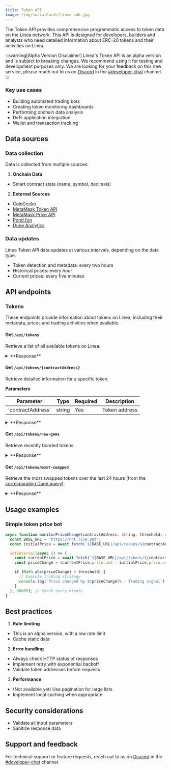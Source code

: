 ```yaml
---
title: Token API
image: /img/socialCards/linea-sdk.jpg
---
```


The Token API provides comprehensive programmatic access to token data on the Linea network.
This API is designed for developers, builders and analysts who need detailed information about ERC-20 tokens and their activities on Linea.

:::warning[Alpha Version Disclaimer]
Linea's Token API is an alpha version and is subject to breaking changes.
We recommend using it for testing and development purposes only.
We are looking for your feedback on this new service,
please reach out to us on [Discord](https://discord.com/invite/linea) in the [#developer-chat](https://discord.com/channels/1141419161893998702/1141419163223593024) channel.
:::

### Key use cases

- Building automated trading bots
- Creating token monitoring dashboards
- Performing onchain data analysis
- DeFi application integration
- Wallet and transaction tracking

## Data sources

### Data collection

Data is collected from multiple sources:

1. **Onchain Data**
 - Smart contract state (name, symbol, decimals)

2. **External Sources**
 - [CoinGecko](https://www.coingecko.com/en/api)
 - [MetaMask Token API](https://docs.cx.metamask.io/docs/token-v2/)
 - [MetaMask Price API](https://docs.cx.metamask.io/docs/price/)
 - [Pond.fun](https://pond.fun/)
 - [Dune Analytics](https://dune.com/)

### Data updates

Linea Token API data updates at various intervals, depending on the data type.

- Token detection and metadata: every two hours
- Historical prices: every hour
- Current prices: every five minutes

## API endpoints

### Tokens

These endpoints provide information about tokens on Linea,
including their metadata, prices and trading activities when available.

#### Get `/api/tokens`

Retrieve a list of all available tokens on Linea.

<details>
  <summary>**Response**</summary>

  ```json
  [
    {
      "name": "Wrapped Ether",
      "symbol": "WETH",
      "decimals": 18,
      "logo": "https://s2.coinmarketcap.com/static/img/coins/64x64/2396.png",
      "contractAddress": "0xe5d7c2a44ffddf6b295a15c148167daaaf5cf34f",
      "currentPrice": "3321.74000000000000",
      "priceUpdatedAt": "2025-01-09T09:36:02.194Z",
      "info": {
        "prices": [
          {
            "price": "3321.74000000000000",
            "date": "2025-01-09T09:00:00.000Z"
          }
        ],
        "sells": 3279,
        "buys": 3722,
        "graduatedAt": null
      }
    }
  ]
  ```

</details>

#### Get `/api/tokens/{contractAddress}`

Retrieve detailed information for a specific token.

**Parameters**

<table>
  <thead>
    <tr>
      <th>Parameter</th>
      <th>Type</th>
      <th>Required</th>
      <th>Description</th>
    </tr>
  </thead>
  <tbody>
    <tr>
      <td>`contractAddress`</td>
      <td>string</td>
      <td>Yes</td>
      <td>Token address</td>
    </tr>
  </tbody>
</table>

  <details>
    <summary>**Response**</summary>

    ```json
    {
      "name": "Wrapped Ether",
      "symbol": "WETH",
      "decimals": 18,
      "logo": "https://s2.coinmarketcap.com/static/img/coins/64x64/2396.png",
      "contractAddress": "0xe5d7c2a44ffddf6b295a15c148167daaaf5cf34f",
      "currentPrice": "3321.74000000000000",
      "priceUpdatedAt": "2025-01-09T09:36:02.194Z",
      "info": {
          "prices": [
              {
                  "price": "3321.74000000000000",
                  "date": "2025-01-09T09:00:00.000Z"
              }
          ],
          "sells": 3279,
          "buys": 3722,
          "graduatedAt": null
      }
    }
    ```

  </details>

#### Get `/api/tokens/new-gems`

Retrieve recently bonded tokens.

<details>
  <summary>**Response**</summary>

  ```json
  [
    {
      "name": "CatWifCap",
      "symbol": "CWC",
      "decimals": 18,
      "logo": "https://d12kvghf2eznx1.cloudfront.net/tokens/images/d0a931cd-7982-47e4-86c7-74be11ab0b09",
      "contractAddress": "0x092b9e25a7d143c83d44c27194f5cee7c1150f22",
      "currentPrice": "0.00013412000000",
      "priceUpdatedAt": "2025-01-09T09:45:04.799Z",
      "info": {
          "prices": [
              {
                  "price": "0.00013412000000",
                  "date": "2025-01-09T09:00:00.000Z"
              }
          ],
          "sells": 0,
          "buys": 0,
          "graduatedAt": "2024-12-01T18:19:42.095Z"
      }
    }
  ]
  ```

</details>

#### Get `/api/tokens/most-swapped`

Retrieve the most swapped tokens over the last 24 hours (from the [corresponding Dune query](https://dune.com/queries/4396527)).

  <details>
    <summary>**Response**</summary>

    ```json
    [
      {
        "name": "Foxy",
        "symbol": "FOXY",
        "decimals": 18,
        "logo": "https://i.ibb.co/MSKkFbf/logo.png",
        "contractAddress": "0x5fbdf89403270a1846f5ae7d113a989f850d1566",
        "currentPrice": "0.01080016000000",
        "priceUpdatedAt": "2025-01-09T09:50:05.106Z",
        "info": {
            "prices": [
                {
                    "price": "0.01078276000000",
                    "date": "2025-01-09T09:00:00.000Z"
                }
            ],
            "sells": 219,
            "buys": 212,
            "graduatedAt": null
        }
      }
    ]
    ```

</details>

## Usage examples

### Simple token price bot

```typescript
async function monitorPriceChange(contractAddress: string, threshold: number) {
  const BASE_URL = 'https://not.live.yet';
  const initialPrice = await fetch(`${BASE_URL}/api/tokens/${contractAddress}`).then(r => r.json());

  setInterval(async () => {
    const currentPrice = await fetch(`${BASE_URL}/api/tokens/${contractAddress}`).then(r => r.json());
    const priceChange = (currentPrice.price.usd - initialPrice.price.usd) / initialPrice.price.usd;

    if (Math.abs(priceChange) > threshold) {
      // Execute trading strategy
      console.log(`Price changed by ${priceChange}% - Trading signal`);
    }
  }, 60000); // Check every minute
}
```

## Best practices

1. **Rate limiting**
 - This is an alpha version, with a low rate limit
 - Cache static data

2. **Error handling**
 - Always check HTTP status of responses
 - Implement retry with exponential backoff
 - Validate token addresses before requests

3. **Performance**
 - (Not available yet) Use pagination for large lists
 - Implement local caching when appropriate

## Security considerations

- Validate all input parameters
- Sanitize response data

## Support and feedback

For technical support or feature requests,
reach out to us on [Discord](https://discord.com/invite/linea) in the [#developer-chat](https://discord.com/channels/1141419161893998702/1141419163223593024) channel.
